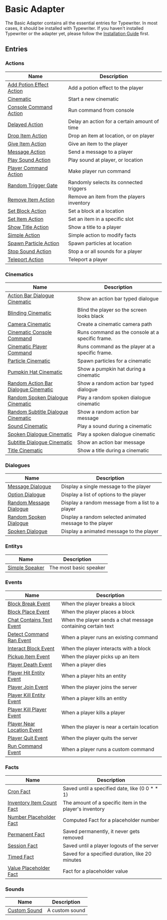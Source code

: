 # Basic Adapter

The Basic Adapter contains all the essential entries for Typewriter.
In most cases, it should be installed with Typewriter.
If you haven't installed Typewriter or the adapter yet,
please follow the [Installation Guide](../../docs/02-getting-started/01-installation.mdx)
first.

## Entries

### Actions

| Name | Description |
| ---- | ----------- |
| [Add Potion Effect Action](BasicAdapter/entries/action/add_potion_effect) | Add a potion effect to the player |
| [Cinematic](BasicAdapter/entries/action/cinematic) | Start a new cinematic |
| [Console Command Action](BasicAdapter/entries/action/console_run_command) | Run command from console |
| [Delayed Action](BasicAdapter/entries/action/delayed_action) | Delay an action for a certain amount of time |
| [Drop Item Action](BasicAdapter/entries/action/drop_item) | Drop an item at location, or on player |
| [Give Item Action](BasicAdapter/entries/action/give_item) | Give an item to the player |
| [Message Action](BasicAdapter/entries/action/send_message) | Send a message to a player |
| [Play Sound Action](BasicAdapter/entries/action/play_sound) | Play sound at player, or location |
| [Player Command Action](BasicAdapter/entries/action/player_run_command) | Make player run command |
| [Random Trigger Gate](BasicAdapter/entries/action/random_trigger) | Randomly selects its connected triggers |
| [Remove Item Action](BasicAdapter/entries/action/remove_item) | Remove an item from the players inventory |
| [Set Block Action](BasicAdapter/entries/action/set_block) | Set a block at a location |
| [Set Item Action](BasicAdapter/entries/action/set_item) | Set an item in a specific slot |
| [Show Title Action](BasicAdapter/entries/action/show_title) | Show a title to a player |
| [Simple Action](BasicAdapter/entries/action/simple_action) | Simple action to modify facts |
| [Spawn Particle Action](BasicAdapter/entries/action/spawn_particles) | Spawn particles at location |
| [Stop Sound Action](BasicAdapter/entries/action/stop_sound) | Stop a or all sounds for a player |
| [Teleport Action](BasicAdapter/entries/action/teleport) | Teleport a player |

### Cinematics

| Name | Description |
| ---- | ----------- |
| [Action Bar Dialogue Cinematic](BasicAdapter/entries/cinematic/actionbar_dialogue_cinematic) | Show an action bar typed dialogue |
| [Blinding Cinematic](BasicAdapter/entries/cinematic/blinding_cinematic) | Blind the player so the screen looks black |
| [Camera Cinematic](BasicAdapter/entries/cinematic/camera_cinematic) | Create a cinematic camera path |
| [Cinematic Console Command](BasicAdapter/entries/cinematic/cinematic_console_command) | Runs command as the console at a specific frame. |
| [Cinematic Player Command](BasicAdapter/entries/cinematic/cinematic_player_command) | Runs command as the player at a specific frame. |
| [Particle Cinematic](BasicAdapter/entries/cinematic/particle_cinematic) | Spawn particles for a cinematic |
| [Pumpkin Hat Cinematic](BasicAdapter/entries/cinematic/pumpkin_hat_cinematic) | Show a pumpkin hat during a cinematic |
| [Random Action Bar Dialogue Cinematic](BasicAdapter/entries/cinematic/random_actionbar_dialogue_cinematic) | Show a random action bar typed dialogue |
| [Random Spoken Dialogue Cinematic](BasicAdapter/entries/cinematic/random_spoken_dialogue_cinematic) | Play a random spoken dialogue cinematic |
| [Random Subtitle Dialogue Cinematic](BasicAdapter/entries/cinematic/random_subtitle_dialogue_cinematic) | Show a random action bar message |
| [Sound Cinematic](BasicAdapter/entries/cinematic/sound_cinematic) | Play a sound during a cinematic |
| [Spoken Dialogue Cinematic](BasicAdapter/entries/cinematic/spoken_dialogue_cinematic) | Play a spoken dialogue cinematic |
| [Subtitle Dialogue Cinematic](BasicAdapter/entries/cinematic/subtitle_dialogue_cinematic) | Show an action bar message |
| [Title Cinematic](BasicAdapter/entries/cinematic/title_cinematic) | Show a title during a cinematic |

### Dialogues

| Name | Description |
| ---- | ----------- |
| [Message Dialogue](BasicAdapter/entries/dialogue/message) | Display a single message to the player |
| [Option Dialogue](BasicAdapter/entries/dialogue/option) | Display a list of options to the player |
| [Random Message Dialogue](BasicAdapter/entries/dialogue/random_message) | Display a random message from a list to a player |
| [Random Spoken Dialogue](BasicAdapter/entries/dialogue/random_spoken) | Display a random selected animated message to the player |
| [Spoken Dialogue](BasicAdapter/entries/dialogue/spoken) | Display a animated message to the player |

### Entitys

| Name | Description |
| ---- | ----------- |
| [Simple Speaker](BasicAdapter/entries/entity/simple_speaker) | The most basic speaker |

### Events

| Name | Description |
| ---- | ----------- |
| [Block Break Event](BasicAdapter/entries/event/on_block_break) | When the player breaks a block |
| [Block Place Event](BasicAdapter/entries/event/on_place_block) | When the player places a block |
| [Chat Contains Text Event](BasicAdapter/entries/event/on_message_contains_text) | When the player sends a chat message containing certain text |
| [Detect Command Ran Event](BasicAdapter/entries/event/on_detect_command_ran) | When a player runs an existing command |
| [Interact Block Event](BasicAdapter/entries/event/on_interact_with_block) | When the player interacts with a block |
| [Pickup Item Event](BasicAdapter/entries/event/on_item_pickup) | When the player picks up an item |
| [Player Death Event](BasicAdapter/entries/event/on_player_death) | When a player dies |
| [Player Hit Entity Event](BasicAdapter/entries/event/on_player_hit_entity) | When a player hits an entity |
| [Player Join Event](BasicAdapter/entries/event/on_player_join) | When the player joins the server |
| [Player Kill Entity Event](BasicAdapter/entries/event/on_player_kill_entity) | When a player kills an entity |
| [Player Kill Player Event](BasicAdapter/entries/event/on_player_kill_player) | When a player kills a player |
| [Player Near Location Event](BasicAdapter/entries/event/on_player_near_location) | When the player is near a certain location |
| [Player Quit Event](BasicAdapter/entries/event/on_player_quit) | When the player quits the server |
| [Run Command Event](BasicAdapter/entries/event/on_run_command) | When a player runs a custom command |

### Facts

| Name | Description |
| ---- | ----------- |
| [Cron Fact](BasicAdapter/entries/fact/cron_fact) | Saved until a specified date, like (0 0 * * 1) |
| [Inventory Item Count Fact](BasicAdapter/entries/fact/inventory_item_count_fact) | The amount of a specific item in the player's inventory |
| [Number Placeholder Fact](BasicAdapter/entries/fact/number_placeholder) | Computed Fact for a placeholder number |
| [Permanent Fact](BasicAdapter/entries/fact/permanent_fact) | Saved permanently, it never gets removed |
| [Session Fact](BasicAdapter/entries/fact/session_fact) | Saved until a player logouts of the server |
| [Timed Fact](BasicAdapter/entries/fact/timed_fact) | Saved for a specified duration, like 20 minutes |
| [Value Placeholder Fact](BasicAdapter/entries/fact/value_placeholder) | Fact for a placeholder value |

### Sounds

| Name | Description |
| ---- | ----------- |
| [Custom Sound](BasicAdapter/entries/sound/custom_sound) | A custom sound |

